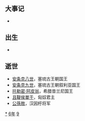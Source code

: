 {{yearTOC|-96|西汉'''[[太始_(汉武帝)|太始]]元年'''}}

== 大事记 ==
*

== 出生 ==
*

== 逝世 ==
{{Wikisource year mention}}
*[[安条克八世|安条克八世]]，塞琉古王朝国王
*[[安条克九世|安条克九世]]，塞琉古王朝叙利亚国王
*[[托勒密·阿皮翁|托勒密·阿皮翁]]，希腊昔兰尼国王
*[[且鞮侯單于|且鞮侯單于]]，匈奴君主
*[[公孫敖|公孫敖]]，汉因杅将军

[[Category:前96年|*]]
[[Category:前90年代|6年]]
[[Category:前1世纪各年|9]]